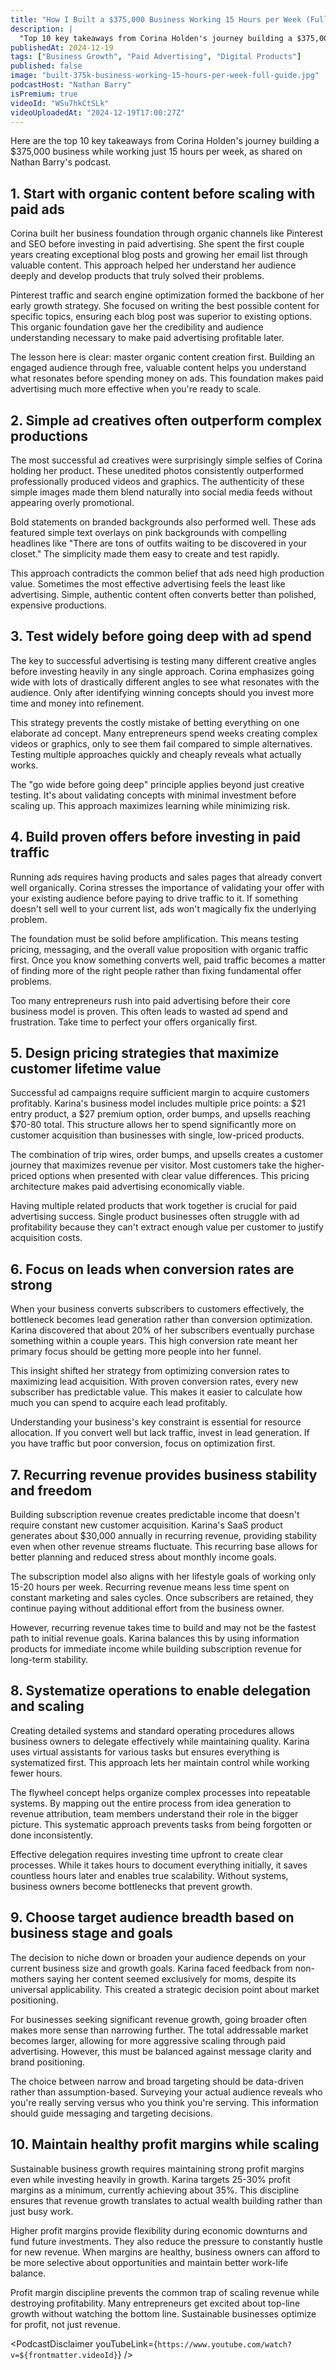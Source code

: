```yaml
---
title: "How I Built a $375,000 Business Working 15 Hours per Week (Full Guide)"
description: |
  "Top 10 key takeaways from Corina Holden's journey building a $375,000 business while working just 15 hours per week, as shared on Nathan Barry's podcast."
publishedAt: 2024-12-19
tags: ["Business Growth", "Paid Advertising", "Digital Products"]
published: false
image: "built-375k-business-working-15-hours-per-week-full-guide.jpg"
podcastHost: "Nathan Barry"
isPremium: true
videoId: "WSu7hkCtSLk"
videoUploadedAt: "2024-12-19T17:00:27Z"
---
```



<PodcastSummaryPageLayout frontmatter={frontmatter}>

Here are the top 10 key takeaways from Corina Holden's journey building a $375,000 business while working just 15 hours per week, as shared on Nathan Barry's podcast.

## 1. Start with organic content before scaling with paid ads

Corina built her business foundation through organic channels like Pinterest and SEO before investing in paid advertising. She spent the first couple years creating exceptional blog posts and growing her email list through valuable content. This approach helped her understand her audience deeply and develop products that truly solved their problems.

Pinterest traffic and search engine optimization formed the backbone of her early growth strategy. She focused on writing the best possible content for specific topics, ensuring each blog post was superior to existing options. This organic foundation gave her the credibility and audience understanding necessary to make paid advertising profitable later.

The lesson here is clear: master organic content creation first. Building an engaged audience through free, valuable content helps you understand what resonates before spending money on ads. This foundation makes paid advertising much more effective when you're ready to scale.

## 2. Simple ad creatives often outperform complex productions

The most successful ad creatives were surprisingly simple selfies of Corina holding her product. These unedited photos consistently outperformed professionally produced videos and graphics. The authenticity of these simple images made them blend naturally into social media feeds without appearing overly promotional.

Bold statements on branded backgrounds also performed well. These ads featured simple text overlays on pink backgrounds with compelling headlines like "There are tons of outfits waiting to be discovered in your closet." The simplicity made them easy to create and test rapidly.

This approach contradicts the common belief that ads need high production value. Sometimes the most effective advertising feels the least like advertising. Simple, authentic content often converts better than polished, expensive productions.

## 3. Test widely before going deep with ad spend

The key to successful advertising is testing many different creative angles before investing heavily in any single approach. Corina emphasizes going wide with lots of drastically different angles to see what resonates with the audience. Only after identifying winning concepts should you invest more time and money into refinement.

This strategy prevents the costly mistake of betting everything on one elaborate ad concept. Many entrepreneurs spend weeks creating complex videos or graphics, only to see them fail compared to simple alternatives. Testing multiple approaches quickly and cheaply reveals what actually works.

The "go wide before going deep" principle applies beyond just creative testing. It's about validating concepts with minimal investment before scaling up. This approach maximizes learning while minimizing risk.

## 4. Build proven offers before investing in paid traffic

Running ads requires having products and sales pages that already convert well organically. Corina stresses the importance of validating your offer with your existing audience before paying to drive traffic to it. If something doesn't sell well to your current list, ads won't magically fix the underlying problem.

The foundation must be solid before amplification. This means testing pricing, messaging, and the overall value proposition with organic traffic first. Once you know something converts well, paid traffic becomes a matter of finding more of the right people rather than fixing fundamental offer problems.

Too many entrepreneurs rush into paid advertising before their core business model is proven. This often leads to wasted ad spend and frustration. Take time to perfect your offers organically first.

## 5. Design pricing strategies that maximize customer lifetime value

Successful ad campaigns require sufficient margin to acquire customers profitably. Karina's business model includes multiple price points: a $21 entry product, a $27 premium option, order bumps, and upsells reaching $70-80 total. This structure allows her to spend significantly more on customer acquisition than businesses with single, low-priced products.

The combination of trip wires, order bumps, and upsells creates a customer journey that maximizes revenue per visitor. Most customers take the higher-priced options when presented with clear value differences. This pricing architecture makes paid advertising economically viable.

Having multiple related products that work together is crucial for paid advertising success. Single product businesses often struggle with ad profitability because they can't extract enough value per customer to justify acquisition costs.

## 6. Focus on leads when conversion rates are strong

When your business converts subscribers to customers effectively, the bottleneck becomes lead generation rather than conversion optimization. Karina discovered that about 20% of her subscribers eventually purchase something within a couple years. This high conversion rate meant her primary focus should be getting more people into her funnel.

This insight shifted her strategy from optimizing conversion rates to maximizing lead acquisition. With proven conversion rates, every new subscriber has predictable value. This makes it easier to calculate how much you can spend to acquire each lead profitably.

Understanding your business's key constraint is essential for resource allocation. If you convert well but lack traffic, invest in lead generation. If you have traffic but poor conversion, focus on optimization first.

## 7. Recurring revenue provides business stability and freedom

Building subscription revenue creates predictable income that doesn't require constant new customer acquisition. Karina's SaaS product generates about $30,000 annually in recurring revenue, providing stability even when other revenue streams fluctuate. This recurring base allows for better planning and reduced stress about monthly income goals.

The subscription model also aligns with her lifestyle goals of working only 15-20 hours per week. Recurring revenue means less time spent on constant marketing and sales cycles. Once subscribers are retained, they continue paying without additional effort from the business owner.

However, recurring revenue takes time to build and may not be the fastest path to initial revenue goals. Karina balances this by using information products for immediate income while building subscription revenue for long-term stability.

## 8. Systematize operations to enable delegation and scaling

Creating detailed systems and standard operating procedures allows business owners to delegate effectively while maintaining quality. Karina uses virtual assistants for various tasks but ensures everything is systematized first. This approach lets her maintain control while working fewer hours.

The flywheel concept helps organize complex processes into repeatable systems. By mapping out the entire process from idea generation to revenue attribution, team members understand their role in the bigger picture. This systematic approach prevents tasks from being forgotten or done inconsistently.

Effective delegation requires investing time upfront to create clear processes. While it takes hours to document everything initially, it saves countless hours later and enables true scalability. Without systems, business owners become bottlenecks that prevent growth.

## 9. Choose target audience breadth based on business stage and goals

The decision to niche down or broaden your audience depends on your current business size and growth goals. Karina faced feedback from non-mothers saying her content seemed exclusively for moms, despite its universal applicability. This created a strategic decision point about market positioning.

For businesses seeking significant revenue growth, going broader often makes more sense than narrowing further. The total addressable market becomes larger, allowing for more aggressive scaling through paid advertising. However, this must be balanced against message clarity and brand positioning.

The choice between narrow and broad targeting should be data-driven rather than assumption-based. Surveying your actual audience reveals who you're really serving versus who you think you're serving. This information should guide messaging and targeting decisions.

## 10. Maintain healthy profit margins while scaling

Sustainable business growth requires maintaining strong profit margins even while investing heavily in growth. Karina targets 25-30% profit margins as a minimum, currently achieving about 35%. This discipline ensures that revenue growth translates to actual wealth building rather than just busy work.

Higher profit margins provide flexibility during economic downturns and fund future investments. They also reduce the pressure to constantly hustle for new revenue. When margins are healthy, business owners can afford to be more selective about opportunities and maintain better work-life balance.

Profit margin discipline prevents the common trap of scaling revenue while destroying profitability. Many entrepreneurs get excited about top-line growth without watching the bottom line. Sustainable businesses optimize for profit, not just revenue.

<PodcastDisclaimer
  youTubeLink={`https://www.youtube.com/watch?v=${frontmatter.videoId}`}
/>

</PodcastSummaryPageLayout>

